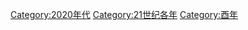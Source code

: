 {{catmore}}
{{Decade category header|decade=2020}}
{{Commonscat|2029}}

[[Category:2020年代|Category:2020年代]]
[[Category:21世纪各年|Category:21世纪各年]]
[[Category:酉年|Category:酉年]]